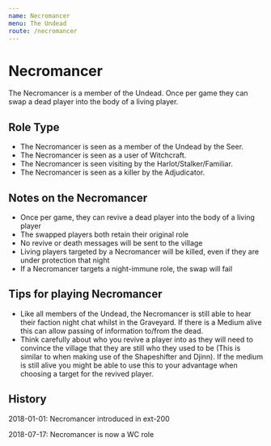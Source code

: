 ```yaml
---
name: Necromancer
menu: The Undead
route: /necromancer
---
```


# Necromancer

The Necromancer is a member of the Undead. Once per game they can swap a dead player into the body of a living player.

## Role Type

- The Necromancer is seen as a member of the Undead by the Seer.
- The Necromancer is seen as a user of Witchcraft.
- The Necromancer is seen visiting by the Harlot/Stalker/Familiar.
- The Necromancer is seen as a killer by the Adjudicator.

## Notes on the Necromancer

- Once per game, they can revive a dead player into the body of a living player
- The swapped players both retain their original role
- No revive or death messages will be sent to the village
- Living players targeted by a Necromancer will be killed, even if they are under protection that night
- If a Necromancer targets a night-immune role, the swap will fail

## Tips for playing Necromancer

- Like all members of the Undead, the Necromancer is still able to hear their faction night chat whilst in the Graveyard. If there is a Medium alive this can allow passing of information to/from the dead.
- Think carefully about who you revive a player into as they will need to convince the village that they are still who they used to be (This is similar to when making use of the Shapeshifter and Djinn). If the medium is still alive you might be able to use this to your advantage when choosing a target for the revived player.

## History

2018-01-01: Necromancer introduced in ext-200

2018-07-17: Necromancer is now a WC role
